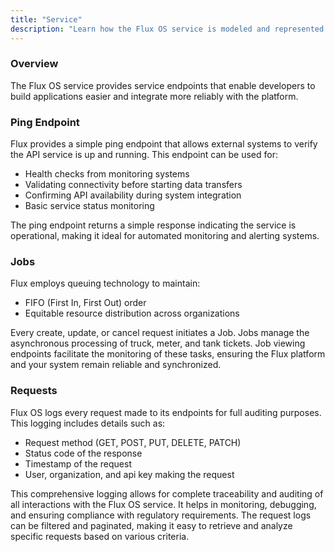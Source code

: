 ```yaml
---
title: "Service"
description: "Learn how the Flux OS service is modeled and represented in Flux OS."
---
```


### Overview

The Flux OS service provides service endpoints that enable developers to build applications easier and integrate more reliably with the platform.

### Ping Endpoint

Flux provides a simple ping endpoint that allows external systems to verify the API service is up and running. This endpoint can be used for:

- Health checks from monitoring systems
- Validating connectivity before starting data transfers
- Confirming API availability during system integration
- Basic service status monitoring

The ping endpoint returns a simple response indicating the service is operational, making it ideal for automated monitoring and alerting systems.

### Jobs

Flux employs queuing technology to maintain:

- FIFO (First In, First Out) order
- Equitable resource distribution across organizations

Every create, update, or cancel request initiates a Job. Jobs manage the asynchronous processing of truck, meter, and tank tickets. Job viewing endpoints facilitate the monitoring of these tasks, ensuring the Flux platform and your system remain reliable and synchronized.

### Requests

Flux OS logs every request made to its endpoints for full auditing purposes. This logging includes details such as:

- Request method (GET, POST, PUT, DELETE, PATCH)
- Status code of the response
- Timestamp of the request
- User, organization, and api key making the request

This comprehensive logging allows for complete traceability and auditing of all interactions with the Flux OS service. It helps in monitoring, debugging, and ensuring compliance with regulatory requirements. The request logs can be filtered and paginated, making it easy to retrieve and analyze specific requests based on various criteria.
